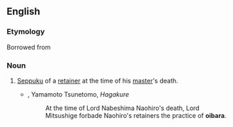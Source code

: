 ==English==

===Etymology===
Borrowed from {{bor|en|ja|追腹}}

===Noun===
{{en-noun|-}}

# [[seppuku|Seppuku]] of a [[retainer]] at the time of his [[master]]'s death.
#* {{rfdate|en}}, Yamamoto Tsunetomo, ''Hagakure''
#*: At the time of Lord Nabeshima Naohiro's death, Lord Mitsushige forbade Naohiro's retainers the practice of '''oibara'''.